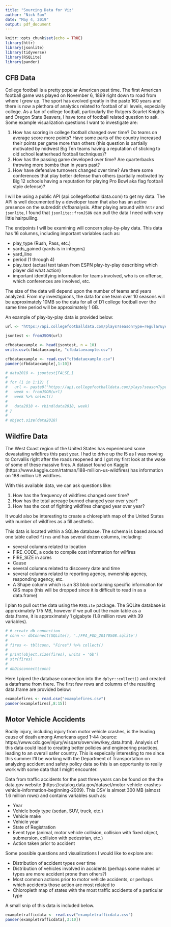 ---
title: "Sourcing Data for Viz"
author: "Nick Sun"
date: "May 4, 2019"
output: pdf_document
---

```{r setup, include=FALSE}
knitr::opts_chunk$set(echo = TRUE)
library(httr)
library(jsonlite)
library(tidyverse)
library(RSQLite)
library(pander)
```

## CFB Data

College football is a pretty popular American past time.
The first American football game was played on November 6, 1869 right down to road from where I grew up.
The sport has evolved greatly in the paste 160 years and there is now a plethora of analytics related to football of all levels, especially college.
As a fan of college football, particularly the Rutgers Scarlet Knights and Oregon State Beavers, I have tons of football related question to ask.
Some example visualization questions I want to investigate are:

1. How has scoring in college football changed over time? Do teams on average score more points? Have some parts of the country increased their points per game more than others (this question is partially motivated by midwest Big Ten teams having a reputation of sticking to old school leatherhead football techniques)?
2. How has the passing game developed over time? Are quarterbacks throwing more bombs than in years past?
3. How have defensive turnovers changed over time? Are there some conferences that play better defense than others (partially motivated by Big 12 schools having a reputation for playing Pro Bowl aka flag football style defense)?

I will be using a public API (api.collegefootballdata.com) to get my data.
The API is well documented by a developer team that also has an active presence on the subreddit r/cfbanalysis.
After playing around with `httr` and `jsonlite`, I found that `jsonlite::fromJSON` can pull the data I need with very little hairpulling.

The endpoints I will be examining will concern play-by-play data.
This data has 16 columns, including important variables such as:

+ play_type (Rush, Pass, etc.)
+ yards_gained (yards is in integers)
+ yard_line 
+ period (1 through 4)
+ play_text (actual text taken from ESPN play-by-play describing which player did what action)
+ important identifying information for teams involved, who is on offense, which conferences are involved, etc.

The size of the data will depend upon the number of teams and years analyzed.
From my investigaions, the data for one team over 10 seasons will be approximately 10MB so the data for all of D1 college football over the same time period will be approximately 1 GB.

An example of play-by-play data is provided below:

```{r cfb}
url <- "https://api.collegefootballdata.com/plays?seasonType=regular&year=2018&week=1&team=Rutgers"

jsontest <- fromJSON(url)

cfbdataexample <- head(jsontest, n = 10)
write.csv(cfbdataexample, "cfbdataexample.csv")

cfbdataexample <- read.csv("cfbdataexample.csv")
pander(cfbdataexample[,1:10])
```

```{r include=FALSE}
# data2018 <- jsontest[FALSE,]
# 
# for (i in 1:12) {
#   url <- paste0("https://api.collegefootballdata.com/plays?seasonType=regular&year=2018&week=", i ,"&team=Rutgers")
#   week <- fromJSON(url)
#   week %>% select()
#   
#   data2018 <- rbind(data2018, week)
# }
# 
# object.size(data2018)
```

## Wildfire Data

The West Coast region of the United States has experienced some devastating wildfires this past year.
I had to drive up the I5 as I was moving to Corvallis right after the roads reopened and I got my first look at the wake of some of these massive fires.
A dataset found on Kaggle (https://www.kaggle.com/rtatman/188-million-us-wildfires) has information on 188 million US wildfires.

With this available data, we can ask questions like:

1. How has the frequency of wildfires changed over time?
2. How has the total acreage burned changed year over year?
3. How has the cost of fighting wildfires changed year over year?

It would also be interesting to create a chlorepleth map of the United States with number of wildfires as a fill aesthetic.

This data is located within a SQLite database.
The schema is based around one table called `fires` and has several dozen columns, including:

+ several columns related to location
+ FIRE_CODE, a code to compile cost information for wilfires
+ FIRE_SIZE in acres
+ Cause
+ several columns related to discovery date and time
+ several columns related to reporting agency, ownership agency, responding agency, etc.
+ A Shape column which is an S3 blob containing specific information for GIS maps (this will be dropped since it is difficult to read in as a data.frame)

I plan to pull out the data using the `RSQLite` package.
The SQLite database is approximately 175 MB, however if we pull out the main table as a data.frame, it is approximately 1 gigabyte (1.8 million rows with 39 variables).

```{r include=FALSE}
# # create db connection
# conn <- dbConnect(SQLite(), './FPA_FOD_20170508.sqlite')
# 
# fires <- tbl(conn, "Fires") %>% collect()
# 
# print(object.size(fires), units = 'Gb')
# str(fires)
# 
# dbDisconnect(conn)
```

Here I piped the database connection into the `dplyr::collect()` and created a dataframe from there.
The first few rows and columns of the resulting data.frame are provided below:

```{r}
examplefires <- read.csv("examplefires.csv")
pander(examplefires[,8:15])
```

## Motor Vehicle Accidents

Bodily injury, including injury from motor vehicle crashes, is the leading cause of death among Americans aged 1-44 (source: https://www.cdc.gov/injury/wisqars/overview/key_data.html).
Analysis of this data could lead to creating better policies and engineering practices, leading to an overall safer country.
This is espeically interesting to me since this summer I'll be working with the Department of Transportation on analyzing accident and safety policy data so this is an opportunity to really work with some data that I might encounter.

Data from traffic accidents for the past three years can be found on the the data.gov website (https://catalog.data.gov/dataset/motor-vehicle-crashes-vehicle-information-beginning-2009).
This CSV is almost 300 MB (almost 1.6 million rows) and contains variables such as:

+ Year
+ Vehicle body type (sedan, SUV, truck, etc.)
+ Vehicle make
+ Vehicle year
+ State of Registration
+ Event type (animal, motor vehicle collision, collision with fixed object, submersion, collision with pedestrian, etc.)
+ Action taken prior to accident

Some possible questions and visualizations I would like to explore are:

+ Distribution of accident types over time
+ Distribution of vehicles involved in accidents (perhaps some makes or types are more accident prone than others?)
+ Most common actions prior to motor vehicle accidents, or perhaps which accidents those action are most related to
+ Chloropleth map of states with the most traffic accidents of a particular type

A small snip of this data is included below.

```{r echo=FALSE}
exampletrafficdata <- read.csv("exampletrafficdata.csv")
pander(exampletrafficdata[,3:10])
```


